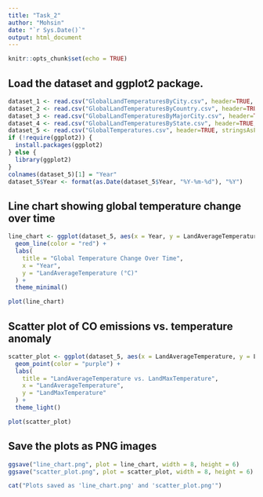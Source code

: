 ```yaml
---
title: "Task_2"
author: "Mohsin"
date: "`r Sys.Date()`"
output: html_document
---
```


```r
knitr::opts_chunk$set(echo = TRUE)
```

## Load the dataset and ggplot2 package.
```r
dataset_1 <- read.csv("GlobalLandTemperaturesByCity.csv", header=TRUE, stringsAsFactors=FALSE)
dataset_2 <- read.csv("GlobalLandTemperaturesByCountry.csv", header=TRUE, stringsAsFactors=FALSE)
dataset_3 <- read.csv("GlobalLandTemperaturesByMajorCity.csv", header=TRUE, stringsAsFactors=FALSE)
dataset_4 <- read.csv("GlobalLandTemperaturesByState.csv", header=TRUE, stringsAsFactors=FALSE)
dataset_5 <- read.csv("GlobalTemperatures.csv", header=TRUE, stringsAsFactors=FALSE)
if (!require(ggplot2)) {
  install.packages(ggplot2)
} else {
  library(ggplot2)
}
colnames(dataset_5)[1] = "Year"
dataset_5$Year <- format(as.Date(dataset_5$Year, "%Y-%m-%d"), "%Y")
```

## Line chart showing global temperature change over time
``` r
line_chart <- ggplot(dataset_5, aes(x = Year, y = LandAverageTemperature)) +
  geom_line(color = "red") +
  labs(
    title = "Global Temperature Change Over Time",
    x = "Year",
    y = "LandAverageTemperature (°C)"
  ) +
  theme_minimal()

plot(line_chart)
```

## Scatter plot of CO emissions vs. temperature anomaly
``` r
scatter_plot <- ggplot(dataset_5, aes(x = LandAverageTemperature, y = LandMaxTemperature)) +
  geom_point(color = "purple") +
  labs(
    title = "LandAverageTemperature vs. LandMaxTemperature",
    x = "LandAverageTemperature",
    y = "LandMaxTemperature"
  ) +
  theme_light()

plot(scatter_plot)
```


## Save the plots as PNG images
``` r
ggsave("line_chart.png", plot = line_chart, width = 8, height = 6)
ggsave("scatter_plot.png", plot = scatter_plot, width = 8, height = 6)

cat("Plots saved as 'line_chart.png' and 'scatter_plot.png'")
```
